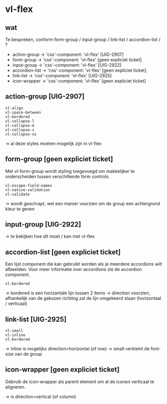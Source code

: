 # vl-flex

## wat

Te bespreken, conform form-group / input-group / link-list / accordion-list / ?

* action-group -> 'css'-component: 'vl-flex' [UIG-2907]
* form-group -> 'css'-component: 'vl-flex' [geen expliciet ticket]
* input-group -> 'css'-component: 'vl-flex' [UIG-2922]
* accordion-list -> 'css'-component: 'vl-flex' [geen expliciet ticket]
* link-list -> 'css'-component: 'vl-flex' [UIG-2925]
* icon-wrapper -> 'css'-component: 'vl-flex' [geen expliciet ticket]


## action-group [UIG-2907]
    vl-align
    vl-space-between
    vl-bordered
    vl-collapse-l
    vl-collapse-m
    vl-collapse-s
    vl-collapse-xs

-> al deze styles moeten mogelijk zijn in vl-flex


## form-group [geen expliciet ticket]

Met vl-form-group wordt styling toegevoegd om makkelijker te onderscheiden tussen verschillende form controls.

    vl-escape-field-names
    vl-native-validation
    vl-validate

-> wordt geschrapt, wel een manier voorzien om de group een achtergrond kleur te geven


## input-group [UIG-2922]

-> te bekijken hoe dit moet / kan met vl-flex


## accordion-list [geen expliciet ticket]

Een lijst component die kan gebruikt worden als je meerdere accordions wilt afbeelden. Voor meer informatie over accordions zie de accordion component.

    vl-bordered

-> bordered is een horizantale lijn tussen 2 items
-> direction voorzien, afhankelijk van de gekozen richting zal de lijn omgekeerd staan (horizontaal / verticaal)


## link-list [UIG-2925]
    vl-small
    vl-inline
    vl-bordered

-> inline is mogelijks direction=horizontal (of row)
-> small verkleint de font-size van de group


## icon-wrapper [geen expliciet ticket]

Gebruik de icon-wrapper als parent element om al de iconen verticaal te aligneren.

-> is direction=vertical (of column)
